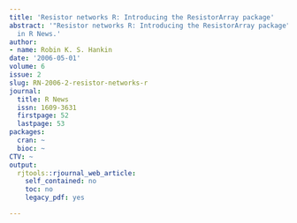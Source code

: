 ```yaml
---
title: 'Resistor networks R: Introducing the ResistorArray package'
abstract: '"Resistor networks R: Introducing the ResistorArray package" published
  in R News.'
author:
- name: Robin K. S. Hankin
date: '2006-05-01'
volume: 6
issue: 2
slug: RN-2006-2-resistor-networks-r
journal:
  title: R News
  issn: 1609-3631
  firstpage: 52
  lastpage: 53
packages:
  cran: ~
  bioc: ~
CTV: ~
output:
  rjtools::rjournal_web_article:
    self_contained: no
    toc: no
    legacy_pdf: yes

---
```

